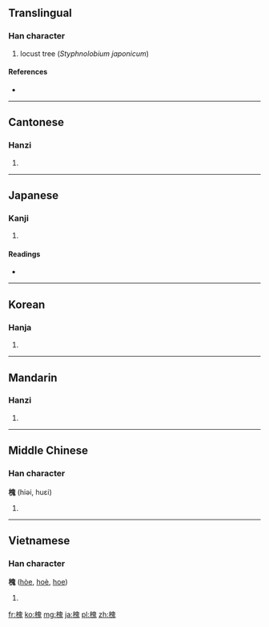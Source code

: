 ==Translingual==

===Han character===
{{Han char|rn=75|rad=木|as=10|sn=14|four=4691<sub>3</sub>|canj=木竹山戈 (DHUI)}}

# locust tree (''Styphnolobium japonicum'')

====References====
* {{Han ref|kx=0546.130|dkj=15323|dj=0934.050|hdz=21252.010|uh=69D0|ud=27088|bh=BA69|bd=47721}}

----

==Cantonese==

===Hanzi===
{{yue-hanzi|jyut=|y=wai4}}

# {{defn|Cantonese|sort=木10}}

----

==Japanese==

===Kanji===
{{ja-kanji|grade=|rs=木10}}

# {{defn|Japanese|sort=木10}}

====Readings====
* {{ja-readings|on=[[かい]] (kai)|kun=[[えんじゅ]] (enju)}}

----

==Korean==

===Hanja===
{{ko-hanja|hangeul=괴|eumhun=|rv=goe|mr=koe|y=koy}}

# {{defn|Korean|sort=木10}}

----

==Mandarin==

===Hanzi===
{{cmn-hanzi|pin=[[huái]] ([[huai2]])|wg=huai<sup>2</sup>}}

# {{defn|Mandarin|sort=木10}}

----

==Middle Chinese==

===Han character===
'''槐''' (hiəi, huɛi)

# {{defn|Middle Chinese}}

----

==Vietnamese==

===Han character===
'''槐''' ([[hòe]], [[hoè]], [[hoe]])

# {{defn|Vietnamese}}

[[fr:槐]]
[[ko:槐]]
[[mg:槐]]
[[ja:槐]]
[[pl:槐]]
[[zh:槐]]